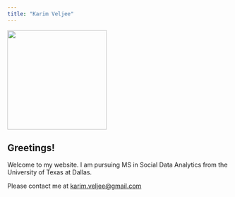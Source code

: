```yaml
---
title: "Karim Veljee"
---
```


![](images/Karim.jpg){width="225"}

## Greetings!

Welcome to my website. I am pursuing MS in Social Data Analytics from the University of Texas at Dallas.

Please contact me at <a href="mailto:karim.veljee@gmail.com">karim.veljee\@gmail.com</a>
